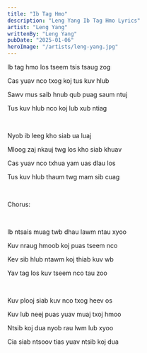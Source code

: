 ```yaml
---
title: "Ib Tag Hmo"
description: "Leng Yang Ib Tag Hmo Lyrics"
artist: "Leng Yang"
writtenBy: "Leng Yang"
pubDate: "2025-01-06"
heroImage: "/artists/leng-yang.jpg"
---
```


Ib tag hmo los tseem tsis tsaug zog

Cas yuav nco txog koj tus kuv hlub

Sawv mus saib hnub qub puag saum ntuj

Tus kuv hlub nco koj lub xub ntiag

<br />

Nyob ib leeg kho siab ua luaj

Mloog zaj nkauj twg los kho siab khuav

Cas yuav nco txhua yam uas dlau los

Tus kuv hlub thaum twg mam sib cuag

<br />

Chorus:

<br />

Ib ntsais muag twb dhau lawm ntau xyoo

Kuv nraug hmoob koj puas tseem nco

Kev sib hlub ntawm koj thiab kuv wb

Yav tag los kuv tseem nco tau zoo

<br />

Kuv plooj siab kuv nco txog heev os

Kuv lub neej puas yuav muaj txoj hmoo

Ntsib koj dua nyob rau lwm lub xyoo

Cia siab ntsoov tias yuav ntsib koj dua
